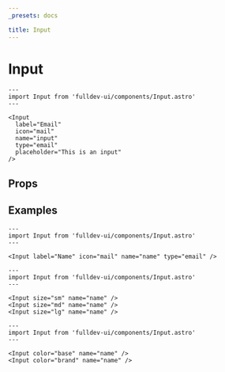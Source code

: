 ```yaml
---
_presets: docs

title: Input
---
```


# Input


```astro live
---
import Input from 'fulldev-ui/components/Input.astro'
---

<Input
  label="Email"
  icon="mail"
  name="input"
  type="email"
  placeholder="This is an input"
/>
```

## Props

<PropsTable />

## Examples

```astro live
---
import Input from 'fulldev-ui/components/Input.astro'
---

<Input label="Name" icon="mail" name="name" type="email" />
```

```astro live
---
import Input from 'fulldev-ui/components/Input.astro'
---

<Input size="sm" name="name" />
<Input size="md" name="name" />
<Input size="lg" name="name" />
```

```astro live
---
import Input from 'fulldev-ui/components/Input.astro'
---

<Input color="base" name="name" />
<Input color="brand" name="name" />
```
